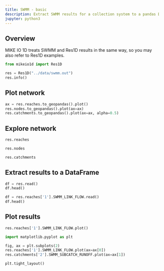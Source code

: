 ```yaml
---
title: SWMM - basic
description: Extract SWMM results for a collection system to a pandas DataFrame.
jupyter: python3
---
```


## Overview 

::: callout-tip
MIKE IO 1D treats SWMM and Res1D results in the same way, so you may also refer to Res1D examples.
:::

```python
from mikeio1d import Res1D
```

```python
res = Res1D("../data/swmm.out")
res.info()
```

## Plot network
```python
ax = res.reaches.to_geopandas().plot()
res.nodes.to_geopandas().plot(ax=ax)
res.catchments.to_geopandas().plot(ax=ax, alpha=0.5)
```

## Explore network

```python
res.reaches
```

```python
res.nodes
```

```python
res.catchments
```

## Extract results to a DataFrame

```python
df = res.read()
df.head()
```

```python
df = res.reaches['1'].SWMM_LINK_FLOW.read()
df.head()
```

## Plot results

```python
res.reaches['1'].SWMM_LINK_FLOW.plot()
```

```python
import matplotlib.pyplot as plt

fig, ax = plt.subplots(2)
res.reaches['1'].SWMM_LINK_FLOW.plot(ax=ax[0])
res.catchments['2'].SWMM_SUBCATCH_RUNOFF.plot(ax=ax[1])

plt.tight_layout()
```